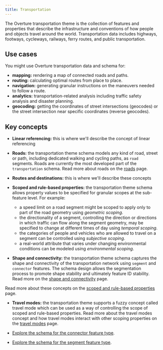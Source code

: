 ```yaml
---
title: Transportation
---
```




The Overture transportation theme is the collection of features and properties that describe the infrastructure and conventions of how people and objects travel around the world. Transportation data includes highways, footways, cycleways, railways, ferry routes, and public transportation.


## Use cases

You might use Overture transportation data and schema for:

- **mapping:** rendering a map of connected roads and paths.
- **routing:** calculating optimal routes from place to place.
- **navigation:** generating granular instructions on the maneuvers needed to
  follow a route.
- **analytics:** transportation-related analysis including traffic safety
  analysis and disaster planning.
- **geocoding:** getting the coordinates of street intersections (geocodes) or
  the street intersection near specific coordinates (reverse geocodes).

## Key concepts

- **Linear referencing:** this is where we'll describe the concept of linear referencing

- **Roads:** the transportation theme schema models any kind of road, street or
path, including dedicated walking and cycling paths, as `road` segments. Roads
are currently the most developed part of the `transportation` schema. Read more about roads on the [roads](/schema/properties/transportation/roads) page.

- **Routes and destinations:** this is where we'll describe these concepts

- **Scoped and rule-based properties:** the transportation theme schema allows property values to be specified for granular scopes at the sub-feature level. For example:
  - a speed limit on a road segment might be scoped to apply only to part of the
  road geometry using _geometric scoping_.
  - the directionality of a segment, controlling the direction or directions in
  which traffic can flow along the segment geometry, may be specified to change
  at different times of day using _temporal scoping_.
  - the categories of people and vehicles who are allowed to travel on a segment
  can be controlled using _subjective scoping_.
  - a real-world attribute that varies under changing environmental conditions can
  be modeled using _environmental scoping_.

- **Shape and connectivity:** the transportation theme schema captures the shape
and connectivity of the transportation network using `segment` and `connector`
features. The schema design allows the segmentation process to promote shape
stability and ultimately feature ID stability. Read more on the [shape and connectivity](/schema/properties/transportation/shape-connectivity) page.

Read more about these concepts on the [scoped and rule-based properties](/schema/properties/scoping-rules) page.

- **Travel modes:** the transportation theme supports a fuzzy concept called
travel mode which can be used as a way of controlling the scope of scoped
and rule-based properties. Read more about the travel modes concept and how travel modes interact with other scoping properties on the [travel modes](/schema/properties/transportation/travel-modes) page.

- [Explore the schema for the connector feature type](/schema/reference/transportation/connector).
- [Explore the schema for the segment feature type](/schema/reference/transportation/segment).
